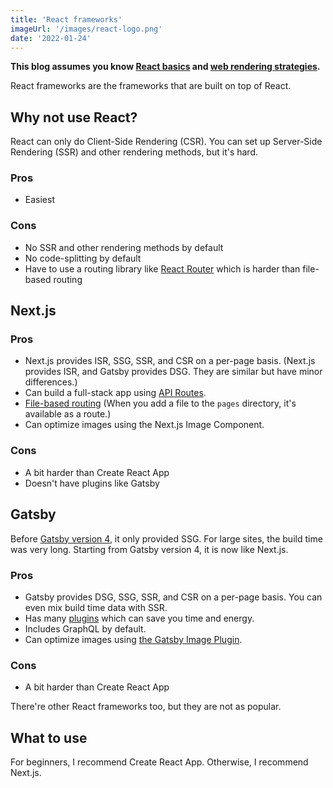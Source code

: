 ```yaml
---
title: 'React frameworks'
imageUrl: '/images/react-logo.png'
date: '2022-01-24'
---
```


**This blog assumes you know [React basics](https://reactjs.org/tutorial/tutorial.html) and [web rendering strategies](/blog/web-rendering-strategies).**

React frameworks are the frameworks that are built on top of React.

## Why not use React?

React can only do Client-Side Rendering (CSR). You can set up Server-Side Rendering (SSR) and other rendering methods, but it's hard.

### Pros

- Easiest

### Cons

- No SSR and other rendering methods by default
- No code-splitting by default
- Have to use a routing library like [React Router](https://reactrouter.com) which is harder than file-based routing

## Next.js

### Pros

- Next.js provides ISR, SSG, SSR, and CSR on a per-page basis. (Next.js provides ISR, and Gatsby provides DSG. They are similar but have minor differences.)
- Can build a full-stack app using [API Routes](https://nextjs.org/docs/api-routes/introduction).
- [File-based routing](https://nextjs.org/docs/routing/introduction) (When you add a file to the `pages` directory, it's available as a route.)
- Can optimize images using the Next.js Image Component.

### Cons

- A bit harder than Create React App
- Doesn't have plugins like Gatsby

## Gatsby

Before [Gatsby version 4](https://www.gatsbyjs.com/gatsby-4), it only provided SSG. For large sites, the build time was very long. Starting from Gatsby version 4, it is now like Next.js.

### Pros

- Gatsby provides DSG, SSG, SSR, and CSR on a per-page basis. You can even mix build time data with SSR.
- Has many [plugins](https://www.gatsbyjs.com/plugins) which can save you time and energy.
- Includes GraphQL by default.
- Can optimize images using [the Gatsby Image Plugin](https://www.gatsbyjs.com/plugins/gatsby-plugin-image).

### Cons

- A bit harder than Create React App

There're other React frameworks too, but they are not as popular.

## What to use

For beginners, I recommend Create React App. Otherwise, I recommend Next.js.

